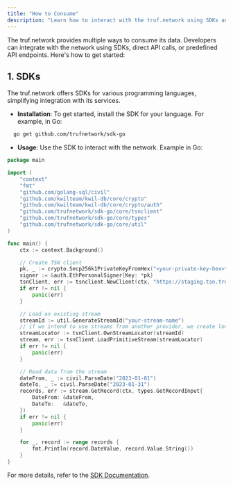 ---
title: "How to Consume"
description: "Learn how to interact with the truf.network using SDKs and API endpoints."
---

The truf.network provides multiple ways to consume its data. Developers can integrate with the network using SDKs, direct API calls, or predefined API endpoints. Here's how to get started:

## 1. SDKs

The truf.network offers SDKs for various programming languages, simplifying integration with its services.

- **Installation**:
  To get started, install the SDK for your language. For example, in Go:

```bash
  go get github.com/trufnetwork/sdk-go
```

- **Usage**:
  Use the SDK to interact with the network. Example in Go:

```go
package main

import (
	"context"
	"fmt"
	"github.com/golang-sql/civil"
	"github.com/kwilteam/kwil-db/core/crypto"
	"github.com/kwilteam/kwil-db/core/crypto/auth"
	"github.com/trufnetwork/sdk-go/core/tsnclient"
	"github.com/trufnetwork/sdk-go/core/types"
	"github.com/trufnetwork/sdk-go/core/util"
)

func main() {
	ctx := context.Background()

	// Create TSN client
	pk, _ := crypto.Secp256k1PrivateKeyFromHex("<your-private-key-hex>")
	signer := &auth.EthPersonalSigner{Key: *pk}
	tsnClient, err := tsnclient.NewClient(ctx, "https://staging.tsn.truflation.com", tsnclient.WithSigner(signer))
	if err != nil {
		panic(err)
	}

	// Load an existing stream
	streamId := util.GenerateStreamId("your-stream-name")
	// if we intend to use streams from another provider, we create locators using the provider's address
	streamLocator := tsnClient.OwnStreamLocator(streamId)
	stream, err := tsnClient.LoadPrimitiveStream(streamLocator)
	if err != nil {
		panic(err)
	}

	// Read data from the stream
	dateFrom, _ := civil.ParseDate("2023-01-01")
	dateTo, _ := civil.ParseDate("2023-01-31")
	records, err := stream.GetRecord(ctx, types.GetRecordInput{
		DateFrom: &dateFrom,
		DateTo:   &dateTo,
	})
	if err != nil {
		panic(err)
	}

	for _, record := range records {
		fmt.Println(record.DateValue, record.Value.String())
	}
}
```

For more details, refer to the [SDK Documentation](https://github.com/trufnetwork/sdk-go).
